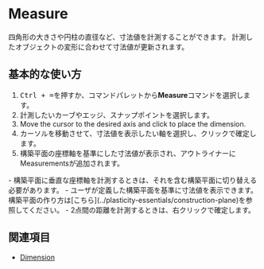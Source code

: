 
# Measure

<Reference shortcut="Ctrl + =" command="Measure" button="" />

四角形の大きさや円柱の直径など、寸法値を計測することができます。
計測したオブジェクトの変形に合わせて寸法値が更新されます。

## 基本的な使い方

1. <kbd>Ctrl + =</kbd>を押すか、コマンドパレットから**Measure**コマンドを選択します。
2. 計測したいカーブやエッジ、スナップポイントを選択します。
3. Move the cursor to the desired axis and click to place the dimension. 
3. カーソルを移動させて、寸法値を表示したい軸を選択し、クリックで確定します。
4. 構築平面の座標軸を基準にした寸法値が表示され、アウトライナーにMeasurementsが追加されます。

<Callout type="info">
- 構築平面に垂直な座標軸を計測するときは、それを含む構築平面に切り替える必要があります。
- ユーザが定義した構築平面を基準に寸法値を表示できます。構築平面の作り方は[こちら](../plasticity-essentials/construction-plane)を参照してください。
- 2点間の距離を計測するときは、右クリックで確定します。
</Callout> 

## 関連項目
- [Dimension](./dimension)
